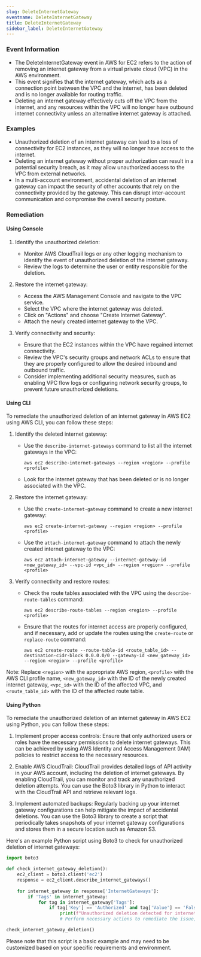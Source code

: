 ```yaml
--- 
slug: DeleteInternetGateway
eventname: DeleteInternetGateway
title: DeleteInternetGateway
sidebar_label: DeleteInternetGateway
---
```

                       
### Event Information

- The DeleteInternetGateway event in AWS for EC2 refers to the action of removing an internet gateway from a virtual private cloud (VPC) in the AWS environment.
- This event signifies that the internet gateway, which acts as a connection point between the VPC and the internet, has been deleted and is no longer available for routing traffic.
- Deleting an internet gateway effectively cuts off the VPC from the internet, and any resources within the VPC will no longer have outbound internet connectivity unless an alternative internet gateway is attached.


### Examples

- Unauthorized deletion of an internet gateway can lead to a loss of connectivity for EC2 instances, as they will no longer have access to the internet.
- Deleting an internet gateway without proper authorization can result in a potential security breach, as it may allow unauthorized access to the VPC from external networks.
- In a multi-account environment, accidental deletion of an internet gateway can impact the security of other accounts that rely on the connectivity provided by the gateway. This can disrupt inter-account communication and compromise the overall security posture.

### Remediation

#### Using Console

1. Identify the unauthorized deletion: 
   - Monitor AWS CloudTrail logs or any other logging mechanism to identify the event of unauthorized deletion of the internet gateway.
   - Review the logs to determine the user or entity responsible for the deletion.

2. Restore the internet gateway:
   - Access the AWS Management Console and navigate to the VPC service.
   - Select the VPC where the internet gateway was deleted.
   - Click on "Actions" and choose "Create Internet Gateway".
   - Attach the newly created internet gateway to the VPC.

3. Verify connectivity and security:
   - Ensure that the EC2 instances within the VPC have regained internet connectivity.
   - Review the VPC's security groups and network ACLs to ensure that they are properly configured to allow the desired inbound and outbound traffic.
   - Consider implementing additional security measures, such as enabling VPC flow logs or configuring network security groups, to prevent future unauthorized deletions.

#### Using CLI

To remediate the unauthorized deletion of an internet gateway in AWS EC2 using AWS CLI, you can follow these steps:

1. Identify the deleted internet gateway:
   - Use the `describe-internet-gateways` command to list all the internet gateways in the VPC: 
     ```
     aws ec2 describe-internet-gateways --region <region> --profile <profile>
     ```
   - Look for the internet gateway that has been deleted or is no longer associated with the VPC.

2. Restore the internet gateway:
   - Use the `create-internet-gateway` command to create a new internet gateway:
     ```
     aws ec2 create-internet-gateway --region <region> --profile <profile>
     ```
   - Use the `attach-internet-gateway` command to attach the newly created internet gateway to the VPC:
     ```
     aws ec2 attach-internet-gateway --internet-gateway-id <new_gateway_id> --vpc-id <vpc_id> --region <region> --profile <profile>
     ```

3. Verify connectivity and restore routes:
   - Check the route tables associated with the VPC using the `describe-route-tables` command:
     ```
     aws ec2 describe-route-tables --region <region> --profile <profile>
     ```
   - Ensure that the routes for internet access are properly configured, and if necessary, add or update the routes using the `create-route` or `replace-route` command:
     ```
     aws ec2 create-route --route-table-id <route_table_id> --destination-cidr-block 0.0.0.0/0 --gateway-id <new_gateway_id> --region <region> --profile <profile>
     ```

Note: Replace `<region>` with the appropriate AWS region, `<profile>` with the AWS CLI profile name, `<new_gateway_id>` with the ID of the newly created internet gateway, `<vpc_id>` with the ID of the affected VPC, and `<route_table_id>` with the ID of the affected route table.

#### Using Python

To remediate the unauthorized deletion of an internet gateway in AWS EC2 using Python, you can follow these steps:

1. Implement proper access controls: Ensure that only authorized users or roles have the necessary permissions to delete internet gateways. This can be achieved by using AWS Identity and Access Management (IAM) policies to restrict access to the necessary resources.

2. Enable AWS CloudTrail: CloudTrail provides detailed logs of API activity in your AWS account, including the deletion of internet gateways. By enabling CloudTrail, you can monitor and track any unauthorized deletion attempts. You can use the Boto3 library in Python to interact with the CloudTrail API and retrieve relevant logs.

3. Implement automated backups: Regularly backing up your internet gateway configurations can help mitigate the impact of accidental deletions. You can use the Boto3 library to create a script that periodically takes snapshots of your internet gateway configurations and stores them in a secure location such as Amazon S3.

Here's an example Python script using Boto3 to check for unauthorized deletion of internet gateways:

```python
import boto3

def check_internet_gateway_deletion():
    ec2_client = boto3.client('ec2')
    response = ec2_client.describe_internet_gateways()
    
    for internet_gateway in response['InternetGateways']:
        if 'Tags' in internet_gateway:
            for tag in internet_gateway['Tags']:
                if tag['Key'] == 'Authorized' and tag['Value'] == 'False':
                    print(f"Unauthorized deletion detected for internet gateway: {internet_gateway['InternetGatewayId']}")
                    # Perform necessary actions to remediate the issue, such as restoring the internet gateway or notifying the appropriate personnel.

check_internet_gateway_deletion()
```

Please note that this script is a basic example and may need to be customized based on your specific requirements and environment.


 